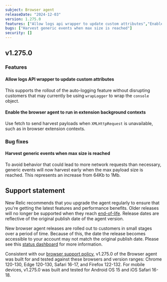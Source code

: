 ```yaml
---
subject: Browser agent
releaseDate: "2024-12-03"
version: 1.275.0
features: ["Allow logs api wrapper to update custom attributes","Enable the browser agent to run in extension background contexts"]
bugs: ["Harvest generic events when max size is reached"]
security: []
---
```


## v1.275.0

### Features

#### Allow logs API wrapper to update custom attributes
This supports the rollout of the auto-logging feature without disrupting customers that may currently be using `wrapLogger` to wrap the `console` object.

#### Enable the browser agent to run in extension background contexts
Use fetch to send harvest payloads when `XMLHttpRequest` is unavailable, such as in browser extension contexts.


### Bug fixes 

#### Harvest generic events when max size is reached
To avoid behavior that could lead to more network requests than necessary, generic events will now harvest early when the max payload size is reached. This represents an increase from 64Kb to 1Mb.

## Support statement

New Relic recommends that you upgrade the agent regularly to ensure that you're getting the latest features and performance benefits. Older releases will no longer be supported when they reach [end-of-life](https://docs.newrelic.com/docs/browser/browser-monitoring/getting-started/browser-agent-eol-policy/). Release dates are reflective of the original publish date of the agent version.

New browser agent releases are rolled out to customers in small stages over a period of time. Because of this, the date the release becomes accessible to your account may not match the original publish date. Please see this [status dashboard](https://newrelic.github.io/newrelic-browser-agent-release/) for more information.

Consistent with our [browser support policy](https://docs.newrelic.com/docs/browser/new-relic-browser/getting-started/compatibility-requirements-browser-monitoring/#browser-types), v1.275.0 of the Browser agent was built for and tested against these browsers and version ranges: Chrome 120-130, Edge 120-130, Safari 16-17, and Firefox 122-132. For mobile devices, v1.275.0 was built and tested for Android OS 15 and iOS Safari 16-18.